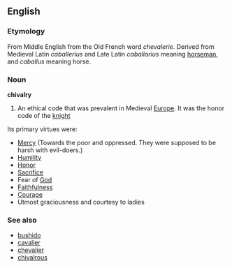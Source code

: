 ==English==

===Etymology===
From Middle English from the Old French word ''chevalerie''. Derived from Medieval Latin ''caballerius'' and Late Latin ''caballarius'' meaning [[horseman]], and ''caballus'' meaning horse.

===Noun===
'''chivalry'''

#An ethical code that was prevalent in Medieval [[Europe]].  It was the honor code of the [[knight]]


Its primary virtues were:
* [[Mercy]] (Towards the poor and oppressed. They were supposed to be harsh with evil-doers.)
* [[Humility]]
* [[Honor]]
* [[Sacrifice]]
* Fear of [[God]]
* [[Faithfulness]]
* [[Courage]]
* Utmost graciousness and courtesy to ladies

===See also===
*[[bushido]]
*[[cavalier]]
*[[chevalier]]
*[[chivalrous]]